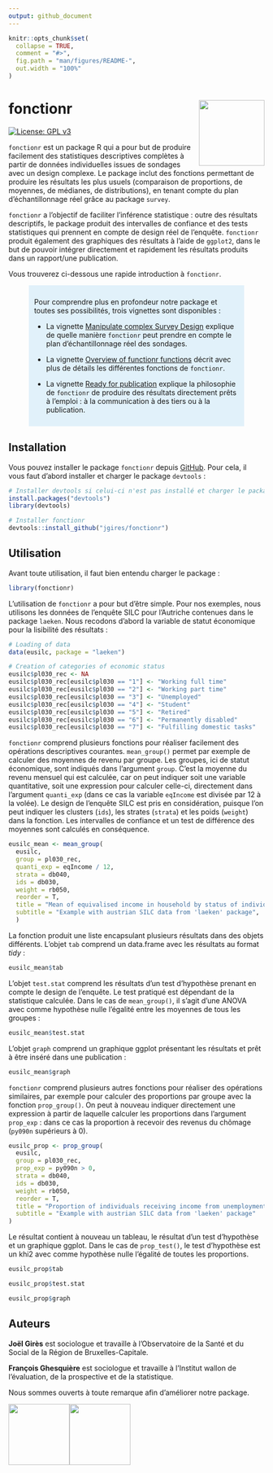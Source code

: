 ```yaml
---
output: github_document
---
```


<!-- README.md is generated from README.Rmd. Please edit that file -->

```r
knitr::opts_chunk$set(
  collapse = TRUE,
  comment = "#>",
  fig.path = "man/figures/README-",
  out.width = "100%"
)
```

# fonctionr <img src="man/figures/fonctionr_logo.png" align="right" width="129"/>

<!-- badges: start -->

[![License: GPL v3](https://img.shields.io/badge/License-GPLv3-blue.svg)](https://www.gnu.org/licenses/gpl-3.0)

<!-- badges: end -->

`fonctionr` est un package R qui a pour but de produire facilement des statistiques descriptives complètes à partir de données individuelles issues de sondages avec un design complexe. Le package inclut des fonctions permettant de produire les résultats les plus usuels (comparaison de proportions, de moyennes, de médianes, de distributions), en tenant compte du plan d'échantillonnage réel grâce au package `survey`.

`fonctionr` a l'objectif de faciliter l'inférence statistique : outre des résultats descriptifs, le package produit des intervalles de confiance et des tests statistiques qui prennent en compte de design réel de l'enquête. `fonctionr` produit également des graphiques des résultats à l'aide de `ggplot2`, dans le but de pouvoir intégrer directement et rapidement les résultats produits dans un rapport/une publication.

Vous trouverez ci-dessous une rapide introduction à `fonctionr`.

::: {style="border:1px; width: 80%; margin-left: auto; margin-right: auto; background-color:#E1F1FA; padding: 10px; margin-bottom: 10px"}
Pour comprendre plus en profondeur notre package et toutes ses possibilités, trois vignettes sont disponibles :

-   La vignette [Manipulate complex Survey Design](https://jgires.github.io/fonctionr/articles/complex_survey_design.html) explique de quelle manière `fonctionr` peut prendre en compte le plan d'échantillonnage réel des sondages.

-   La vignette [Overview of functionr functions](https://jgires.github.io/fonctionr/articles/fonctionr_functions.html) décrit avec plus de détails les différentes fonctions de `fonctionr`.

-   La vignette [Ready for publication](https://jgires.github.io/fonctionr/articles/publication_ready.html) explique la philosophie de `fonctionr` de produire des résultats directement prêts à l'emploi : à la communication à des tiers ou à la publication.
:::

## Installation

Vous pouvez installer le package `fonctionr` depuis [GitHub](https://github.com/). Pour cela, il vous faut d'abord installer et charger le package `devtools` :

```r
# Installer devtools si celui-ci n'est pas installé et charger le package
install.packages("devtools")
library(devtools)

# Installer fonctionr
devtools::install_github("jgires/fonctionr")
```

## Utilisation

Avant toute utilisation, il faut bien entendu charger le package :

```r
library(fonctionr)
```

L'utilisation de `fonctionr` a pour but d'être simple. Pour nos exemples, nous utilisons les données de l'enquête SILC pour l'Autriche contenues dans le package `laeken`. Nous recodons d'abord la variable de statut économique pour la lisibilité des résultats :

```r
# Loading of data
data(eusilc, package = "laeken")

# Creation of categories of economic status
eusilc$pl030_rec <- NA
eusilc$pl030_rec[eusilc$pl030 == "1"] <- "Working full time"
eusilc$pl030_rec[eusilc$pl030 == "2"] <- "Working part time"
eusilc$pl030_rec[eusilc$pl030 == "3"] <- "Unemployed"
eusilc$pl030_rec[eusilc$pl030 == "4"] <- "Student"
eusilc$pl030_rec[eusilc$pl030 == "5"] <- "Retired"
eusilc$pl030_rec[eusilc$pl030 == "6"] <- "Permanently disabled"
eusilc$pl030_rec[eusilc$pl030 == "7"] <- "Fulfilling domestic tasks"
```

`fonctionr` comprend plusieurs fonctions pour réaliser facilement des opérations descriptives courantes. `mean_group()` permet par exemple de calculer des moyennes de revenu par groupe. Les groupes, ici de statut économique, sont indiqués dans l'argument `group`. C'est la moyenne du revenu mensuel qui est calculée, car on peut indiquer soit une variable quantitative, soit une expression pour calculer celle-ci, directement dans l'argument `quanti_exp` (dans ce cas la variable `eqIncome` est divisée par 12 à la volée). Le design de l'enquête SILC est pris en considération, puisque l'on peut indiquer les clusters (`ids`), les strates (`strata`) et les poids (`weight`) dans la fonction. Les intervalles de confiance et un test de différence des moyennes sont calculés en conséquence.

```r
eusilc_mean <- mean_group(
  eusilc,
  group = pl030_rec,
  quanti_exp = eqIncome / 12,
  strata = db040,
  ids = db030,
  weight = rb050,
  reorder = T,
  title = "Mean of equivalised income in household by status of individuals",
  subtitle = "Example with austrian SILC data from 'laeken' package",
  )
```

La fonction produit une liste encapsulant plusieurs résultats dans des objets différents. L'objet `tab` comprend un data.frame avec les résultats au format *tidy* :

```r
eusilc_mean$tab
```

L'objet `test.stat` comprend les résultats d'un test d'hypothèse prenant en compte le design de l'enquête. Le test pratiqué est dépendant de la statistique calculée. Dans le cas de `mean_group()`, il s'agit d'une ANOVA avec comme hypothèse nulle l'égalité entre les moyennes de tous les groupes :

```r
eusilc_mean$test.stat
```

L'objet `graph` comprend un graphique ggplot présentant les résultats et prêt à être inséré dans une publication :

```r
eusilc_mean$graph
```

`fonctionr` comprend plusieurs autres fonctions pour réaliser des opérations similaires, par exemple pour calculer des proportions par groupe avec la fonction `prop_group()`. On peut à nouveau indiquer directement une expression à partir de laquelle calculer les proportions dans l'argument `prop_exp` : dans ce cas la proportion à recevoir des revenus du chômage (`py090n` supérieurs à 0).

```r
eusilc_prop <- prop_group(
  eusilc,
  group = pl030_rec,
  prop_exp = py090n > 0,
  strata = db040,
  ids = db030,
  weight = rb050,
  reorder = T,
  title = "Proportion of individuals receiving income from unemployment in their household",
  subtitle = "Example with austrian SILC data from 'laeken' package"
)
```

Le résultat contient à nouveau un tableau, le résultat d'un test d'hypothèse et un graphique ggplot. Dans le cas de `prop_test()`, le test d'hypothèse est un khi2 avec comme hypothèse nulle l'égalité de toutes les proportions.

```r
eusilc_prop$tab
```

```r
eusilc_prop$test.stat
```

```r
eusilc_prop$graph
```

## Auteurs

**Joël Girès** est sociologue et travaille à l'Observatoire de la Santé et du Social de la Région de Bruxelles-Capitale.

**François Ghesquière** est sociologue et travaille à l'Institut wallon de l'évaluation, de la prospective et de la statistique.

Nous sommes ouverts à toute remarque afin d'améliorer notre package.

[<img src="man/figures/logo_observatoire_sante_social.png" align="center" height="120/"/>](https://www.ccc-ggc.brussels/fr/observatbru/accueil)[<img src="man/figures/logo_iweps.png" align="center" height="120/"/>](https://www.iweps.be)

## 
